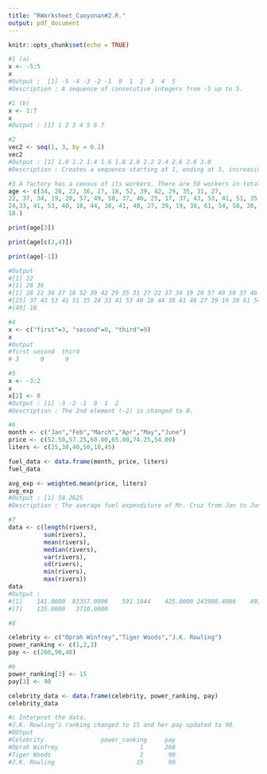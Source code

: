 ```yaml
---
title: "RWorksheet_Caoyonan#2.R."
output: pdf_document
---
```


```r
knitr::opts_chunk$set(echo = TRUE)
```

```r
#1 (a)
x <- -5:5
x
#Output :  [1] -5 -4 -3 -2 -1  0  1  2  3  4  5
#Description : A sequence of consecutive integers from -5 up to 5.
```

```r
#1 (b)
x <- 1:7
x
#Output : [1] 1 2 3 4 5 6 7

```

```r
#2
vec2 <- seq(1, 3, by = 0.2)
vec2
#Output : [1] 1.0 1.2 1.4 1.6 1.8 2.0 2.2 2.4 2.6 2.8 3.0
#Description : Creates a sequence starting at 1, ending at 3, increasing by 0.2 each step.
```
```r
#3 A factory has a census of its workers. There are 50 workers in total. The following list shows their ages:
age <- c(34, 28, 22, 36, 27, 18, 52, 39, 42, 29, 35, 31, 27,
22, 37, 34, 19, 20, 57, 49, 50, 37, 46, 25, 17, 37, 43, 53, 41, 51, 35,
24,33, 41, 53, 40, 18, 44, 38, 41, 48, 27, 39, 19, 30, 61, 54, 58, 26,
18.)

print(age[3])

print(age[c(2,4)])

print(age[-1])

#Output
#[1] 22
#[1] 28 36
#[1] 28 22 36 27 18 52 39 42 29 35 31 27 22 37 34 19 20 57 49 50 37 46 25 17
#[25] 37 43 53 41 51 35 24 33 41 53 40 18 44 38 41 48 27 39 19 30 61 54 58 26
#[49] 18
```

```r
#4
x <- c("first"=3, "second"=0, "third"=9)
x
#Output
#first second  third 
# 3      0      9 
```

```r
#5
x <- -3:2
x
x[2] <- 0
#Output : [1] -3 -2 -1  0  1  2
#Description : The 2nd element (-2) is changed to 0.
```

```r
#6
month <- c("Jan","Feb","March","Apr","May","June")
price <- c(52.50,57.25,60.00,65.00,74.25,54.00)
liters <- c(25,30,40,50,10,45)

fuel_data <- data.frame(month, price, liters)
fuel_data

avg_exp <- weighted.mean(price, liters)
avg_exp
#Output : [1] 59.2625
#Description : The average fuel expenditure of Mr. Cruz from Jan to June is 59.2625
```
```r
#7
data <- c(length(rivers),
          sum(rivers),
          mean(rivers),
          median(rivers),
          var(rivers),
          sd(rivers),
          min(rivers),
          max(rivers))
data
#Output : 
#[1]    141.0000  83357.0000    591.1844    425.0000 243908.4086    493.8708
#[7]    135.0000   3710.0000

```
```r
#8

celebrity <- c("Oprah Winfrey","Tiger Woods","J.K. Rowling")
power_ranking <- c(1,2,3)
pay <- c(260,90,40)

#b
power_ranking[3] <- 15
pay[3] <- 90

celebrity_data <- data.frame(celebrity, power_ranking, pay)
celebrity_data

#c Interpret the data. 
#J.K. Rowling’s ranking changed to 15 and her pay updated to 90.
#OUtput
#Celebrity                power_ranking     pay
#Oprah Winfrey                       1      260
#Tiger Woods                         2       90
#J.K. Rowling                       15       90


```






